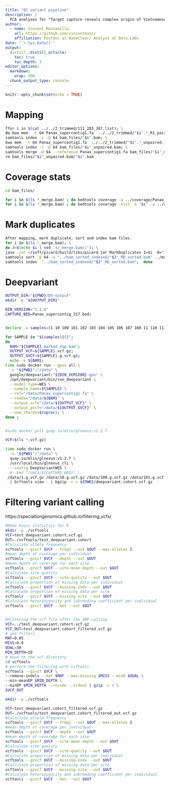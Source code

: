 ```yaml
---
title: "QC variant pipeline"
description: |
  PCA analyses for "Target capture reveals complex origin of Vietnamese ginseng"
author:
  - name: Vincent Manzanilla 
    url: https://github.com/vincentmanz/
    affiliation: Postdoc at BaseClear/ Analyst at Data.Labs
date: "`r Sys.Date()`"
output:
  distill::distill_article:
    toc: true
    toc_depth: 3
editor_options: 
  markdown: 
    wrap: 200
  chunk_output_type: console
---
```



```r
knitr::opts_chunk$set(echo = TRUE)
```

# Mapping

```bash
ffor i in $(cat ../../2_trimmed/111_283_287.list); \
do bwa mem  -t 64 Panax_supercontig1.fa  ../../2_trimmed/"$i".*_R1_paired.fastq.gz ../../2_trimmed/"$i".*_R2_paired.fastq.gz |  samtools view -bS -@ 64 --reference Panax_supercontig1.fa  - | samtools sort -@ 64  -o bam_files/"$i".bam;  \
samtools index -c -@ 64 bam_files/"$i".bam; \
bwa mem  -t 64 Panax_supercontig1.fa  ../../2_trimmed/"$i".*_unpaired.fastq.gz |  samtools view -bS -@ 64 --reference Panax_supercontig1.fa - | samtools sort -@ 64  -o bam_files/"$i"_unpaired.bam ;  \
samtools index -c -@ 64 bam_files/"$i"_unpaired.bam; \
samtools merge -@ 64 --reference Panax_supercontig1.fa bam_files/"$i"_merge.bam bam_files/"$i".bam bam_files/"$i"_unpaired.bam ; done
rm bam_files/"$i"_unpaired.bam/"$i".bam 
```


# Coverage stats

```bash

cd bam_files/

for i in $(ls *_merge.bam) ; do bedtools coverage -a ../coverage/Panax_supercontig1.bed -b $i  > ../coverage/heatmap/Data/"$i.mean-coverage-marker.txt" ; done
for i in $(ls *_merge.bam) ; do bedtools coverage -hist -b "$i" -a ../coverage/Panax_supercontig1.bed | grep ^all > ../coverage/coverage_graph/Data/"$i".hist.all.txt ; done

```

# Mark duplicates

```bash
After mapping, mark duplicate, sort and index bam files.
for i in $(ls *_merge.bam); \
do J=$(echo $i | sed 's/_merge.bam//'); \
java -jar ~/soft/picard/build/libs/picard.jar MarkDuplicates I=$i  O="../mark_duplicate/"$J"_marked_dup.bam"  M="../mark_duplicate/"$J"_marked_dup_metrics.txt" REFERENCE_SEQUENCE=../Panax_supercontig1.fa; \
samtools sort -@ 64 -o "../bam_sorted_indexed/"$J"_MD_sorted.bam" ../mark_duplicate/"$J"_marked_dup.bam; \
samtools index  "../bam_sorted_indexed/"$J"_MD_sorted.bam";  done 
```


# Deepvariant

```bash
OUTPUT_DIR="${PWD}/DV-output"
mkdir -p "${OUTPUT_DIR}"

BIN_VERSION="1.1.0"
CAPTURE_BED=Panax_supercontig_317.bed;


declare -a samples=(1 10 100 101 102 103 104 105 106 107 108 11 110 111 112 113 114 115 116 117 118 119 12 120 126 127 129 13 139 14 140 141 142 143 144 145 146 147 148 149 15 150 152 153 155 157 158 159 16 160 161 162 163 164 165 166 167 168 169 170 171 172 173 174 175 176 177 178 179 18 180 181 182 183 184 185 186 187 188 189 19 190 191 192 193 194 195 196 197 198 199 20 200 201 202 203 204 205 206 207 208 209 210 211 212 213 214 215 216 217 218 219 22 220 221 222 223 224 225 226 227 228 229 23 230 232 233 235 236 238 24 241 242 243 244 245 246 247 248 249 250 251 252 253 254 255 256 257 258 259 260 261 262 264 265 266 267 268 269 270 271 272 273 274 275 278 280 283 284 285 286 287 289 290 291 292 293 294 295 296 297 298 299 300 301 302 303 304 305 307 308 309 310 311 312 313 314 315 316 317 318 319 320 321 322 323 324 325 326 327 328 329 33 330 34 35 36 37 38 4 40 41 42 43 44 45 47 48 49 50 51 52 53 54 55 56 57 58 59 6 60 61 62 63 64 65 66 67 68 69 70 71 72 73 74 75 76 77 78 79 8 80 81 82 83 84 85 86 87 88 89 9 90 91 92 93 94 95 96 97 98 99)

for SAMPLE in "${samples[@]}";
do
  BAM="${SAMPLE}_marked_dup.bam";
  OUTPUT_VCF=${SAMPLE}.vcf.gz;
  OUTPUT_GVCF=${SAMPLE}.g.vcf.gz;
  echo -e ${BAM};
time sudo docker run --gpus all \
  -v "${PWD}":"/data" \
  google/deepvariant:"${BIN_VERSION}-gpu" \
  /opt/deepvariant/bin/run_deepvariant \
  --model_type=WES \
  --sample_name=${SAMPLE} \
  --ref="/data/Panax_supercontig1.fa" \
  --reads="/data/${BAM}" \
  --output_vcf="/data/${OUTPUT_VCF}" \
  --output_gvcf="/data/${OUTPUT_GVCF}" \
  --num_shards=$(nproc); \
done ;


#sudo docker pull quay.io/mlin/glnexus:v1.2.7

VCF=$(ls *.vcf.gz)

time sudo docker run \
  -v "${PWD}":"/data" \
  quay.io/mlin/glnexus:v1.2.7 \
  /usr/local/bin/glnexus_cli \
  --config DeepVariantWES \
  #--bed "/data/${CAPTURE_BED}" \
 /data/1.g.vcf.gz /data/10.g.vcf.gz /data/100.g.vcf.gz /data/101.g.vcf.gz /data/102.g.vcf.gz /data/103.g.vcf.gz /data/104.g.vcf.gz /data/105.g.vcf.gz /data/106.g.vcf.gz /data/107.g.vcf.gz /data/108.g.vcf.gz /data/11.g.vcf.gz /data/110.g.vcf.gz /data/111.g.vcf.gz /data/112.g.vcf.gz /data/113.g.vcf.gz /data/114.g.vcf.gz /data/115.g.vcf.gz /data/116.g.vcf.gz /data/117.g.vcf.gz /data/118.g.vcf.gz /data/119.g.vcf.gz /data/12.g.vcf.gz /data/120.g.vcf.gz /data/126.g.vcf.gz /data/127.g.vcf.gz /data/129.g.vcf.gz /data/13.g.vcf.gz /data/139.g.vcf.gz /data/14.g.vcf.gz /data/140.g.vcf.gz /data/141.g.vcf.gz /data/142.g.vcf.gz /data/143.g.vcf.gz /data/144.g.vcf.gz /data/145.g.vcf.gz /data/146.g.vcf.gz /data/147.g.vcf.gz /data/148.g.vcf.gz /data/149.g.vcf.gz /data/15.g.vcf.gz /data/150.g.vcf.gz /data/152.g.vcf.gz /data/153.g.vcf.gz /data/155.g.vcf.gz /data/157.g.vcf.gz /data/158.g.vcf.gz /data/159.g.vcf.gz /data/16.g.vcf.gz /data/160.g.vcf.gz /data/161.g.vcf.gz /data/162.g.vcf.gz /data/163.g.vcf.gz /data/164.g.vcf.gz /data/165.g.vcf.gz /data/166.g.vcf.gz /data/167.g.vcf.gz /data/168.g.vcf.gz /data/169.g.vcf.gz /data/170.g.vcf.gz /data/171.g.vcf.gz /data/172.g.vcf.gz /data/173.g.vcf.gz /data/174.g.vcf.gz /data/175.g.vcf.gz /data/176.g.vcf.gz /data/177.g.vcf.gz /data/178.g.vcf.gz /data/179.g.vcf.gz /data/18.g.vcf.gz /data/180.g.vcf.gz /data/181.g.vcf.gz /data/182.g.vcf.gz /data/183.g.vcf.gz /data/184.g.vcf.gz /data/185.g.vcf.gz /data/186.g.vcf.gz /data/187.g.vcf.gz /data/188.g.vcf.gz /data/189.g.vcf.gz /data/19.g.vcf.gz /data/190.g.vcf.gz /data/191.g.vcf.gz /data/192.g.vcf.gz /data/193.g.vcf.gz /data/194.g.vcf.gz /data/195.g.vcf.gz /data/196.g.vcf.gz /data/197.g.vcf.gz /data/198.g.vcf.gz /data/199.g.vcf.gz /data/20.g.vcf.gz /data/200.g.vcf.gz /data/201.g.vcf.gz /data/202.g.vcf.gz /data/203.g.vcf.gz /data/204.g.vcf.gz /data/205.g.vcf.gz /data/206.g.vcf.gz /data/207.g.vcf.gz /data/208.g.vcf.gz /data/209.g.vcf.gz /data/210.g.vcf.gz /data/211.g.vcf.gz /data/212.g.vcf.gz /data/213.g.vcf.gz /data/214.g.vcf.gz /data/215.g.vcf.gz /data/216.g.vcf.gz /data/217.g.vcf.gz /data/218.g.vcf.gz /data/219.g.vcf.gz /data/22.g.vcf.gz /data/220.g.vcf.gz /data/221.g.vcf.gz /data/222.g.vcf.gz /data/223.g.vcf.gz /data/224.g.vcf.gz /data/225.g.vcf.gz /data/226.g.vcf.gz /data/227.g.vcf.gz /data/228.g.vcf.gz /data/229.g.vcf.gz /data/23.g.vcf.gz /data/230.g.vcf.gz /data/232.g.vcf.gz /data/233.g.vcf.gz /data/235.g.vcf.gz /data/236.g.vcf.gz /data/238.g.vcf.gz /data/24.g.vcf.gz /data/241.g.vcf.gz /data/242.g.vcf.gz /data/243.g.vcf.gz /data/244.g.vcf.gz /data/245.g.vcf.gz /data/246.g.vcf.gz /data/247.g.vcf.gz /data/248.g.vcf.gz /data/249.g.vcf.gz /data/250.g.vcf.gz /data/251.g.vcf.gz /data/252.g.vcf.gz /data/253.g.vcf.gz /data/254.g.vcf.gz /data/255.g.vcf.gz /data/256.g.vcf.gz /data/257.g.vcf.gz /data/258.g.vcf.gz /data/259.g.vcf.gz /data/260.g.vcf.gz /data/261.g.vcf.gz /data/262.g.vcf.gz /data/264.g.vcf.gz /data/265.g.vcf.gz /data/266.g.vcf.gz /data/267.g.vcf.gz /data/268.g.vcf.gz /data/269.g.vcf.gz /data/270.g.vcf.gz /data/271.g.vcf.gz /data/272.g.vcf.gz /data/273.g.vcf.gz /data/274.g.vcf.gz /data/275.g.vcf.gz /data/278.g.vcf.gz /data/280.g.vcf.gz /data/283.g.vcf.gz /data/284.g.vcf.gz /data/285.g.vcf.gz /data/286.g.vcf.gz /data/287.g.vcf.gz /data/289.g.vcf.gz /data/290.g.vcf.gz /data/291.g.vcf.gz /data/292.g.vcf.gz /data/293.g.vcf.gz /data/294.g.vcf.gz /data/295.g.vcf.gz /data/296.g.vcf.gz /data/297.g.vcf.gz /data/298.g.vcf.gz /data/299.g.vcf.gz /data/300.g.vcf.gz /data/301.g.vcf.gz /data/302.g.vcf.gz /data/303.g.vcf.gz /data/304.g.vcf.gz /data/305.g.vcf.gz /data/307.g.vcf.gz /data/308.g.vcf.gz /data/309.g.vcf.gz /data/310.g.vcf.gz /data/311.g.vcf.gz /data/312.g.vcf.gz /data/313.g.vcf.gz /data/314.g.vcf.gz /data/315.g.vcf.gz /data/316.g.vcf.gz /data/317.g.vcf.gz /data/318.g.vcf.gz /data/319.g.vcf.gz /data/320.g.vcf.gz /data/321.g.vcf.gz /data/322.g.vcf.gz /data/323.g.vcf.gz /data/324.g.vcf.gz /data/325.g.vcf.gz /data/326.g.vcf.gz /data/327.g.vcf.gz /data/328.g.vcf.gz /data/329.g.vcf.gz /data/33.g.vcf.gz /data/330.g.vcf.gz /data/34.g.vcf.gz /data/35.g.vcf.gz /data/36.g.vcf.gz /data/37.g.vcf.gz /data/38.g.vcf.gz /data/4.g.vcf.gz /data/40.g.vcf.gz /data/41.g.vcf.gz /data/42.g.vcf.gz /data/43.g.vcf.gz /data/44.g.vcf.gz /data/45.g.vcf.gz /data/47.g.vcf.gz /data/48.g.vcf.gz /data/49.g.vcf.gz /data/50.g.vcf.gz /data/51.g.vcf.gz /data/52.g.vcf.gz /data/53.g.vcf.gz /data/54.g.vcf.gz /data/55.g.vcf.gz /data/56.g.vcf.gz /data/57.g.vcf.gz /data/58.g.vcf.gz /data/59.g.vcf.gz /data/6.g.vcf.gz /data/60.g.vcf.gz /data/61.g.vcf.gz /data/62.g.vcf.gz /data/63.g.vcf.gz /data/64.g.vcf.gz /data/65.g.vcf.gz /data/66.g.vcf.gz /data/67.g.vcf.gz /data/68.g.vcf.gz /data/69.g.vcf.gz /data/70.g.vcf.gz /data/71.g.vcf.gz /data/72.g.vcf.gz /data/73.g.vcf.gz /data/74.g.vcf.gz /data/75.g.vcf.gz /data/76.g.vcf.gz /data/77.g.vcf.gz /data/78.g.vcf.gz /data/79.g.vcf.gz /data/8.g.vcf.gz /data/80.g.vcf.gz /data/81.g.vcf.gz /data/82.g.vcf.gz /data/83.g.vcf.gz /data/84.g.vcf.gz /data/85.g.vcf.gz /data/86.g.vcf.gz /data/87.g.vcf.gz /data/88.g.vcf.gz /data/89.g.vcf.gz /data/9.g.vcf.gz /data/90.g.vcf.gz /data/91.g.vcf.gz /data/92.g.vcf.gz /data/93.g.vcf.gz /data/94.g.vcf.gz /data/95.g.vcf.gz /data/96.g.vcf.gz /data/97.g.vcf.gz /data/98.g.vcf.gz /data/99.g.vcf.gz \
  | bcftools view - | bgzip -c > ${PWD}/deepvariant.cohort.vcf.gz

```



# Filtering variant calling

https://speciationgenomics.github.io/filtering_vcfs/

```bash

#Make basic statistics for R 
mkdir -p ./vcftools
VCF=test_deepvariant.cohort.vcf.gz
OUT=./vcftools/test_deepvariant.cohort
#Calculate allele frequency
vcftools --gzvcf $VCF --freq2 --out $OUT --max-alleles 2
#mean depth of coverage per individual
vcftools --gzvcf $VCF --depth --out $OUT
#mean depth of coverage for each site.
vcftools --gzvcf $VCF --site-mean-depth --out $OUT
#Calculate site quality
vcftools --gzvcf $VCF --site-quality --out $OUT
#Calculate proportion of missing data per individual
vcftools --gzvcf $VCF --missing-indv --out $OUT
#Calculate proportion of missing data per site
vcftools --gzvcf $VCF --missing-site --out $OUT
#Calculate heterozygosity and inbreeding coefficient per individual
vcftools --gzvcf $VCF --het --out $OUT


#Filtering the vcf file after the SNP calling
VCF=../test_deepvariant.cohort.vcf.gz
VCF_OUT=test_deepvariant.cohort_filtered.vcf.gz
# set filters
MAF=0.05
MISS=0.8
QUAL=30
MIN_DEPTH=20
# move to the vcf directory
cd vcftools
# perform the filtering with vcftools
vcftools --gzvcf $VCF \
--remove-indels --maf $MAF --max-missing $MISS --minQ $QUAL \
--min-meanDP $MIN_DEPTH \
--minDP $MIN_DEPTH --recode --stdout | gzip -c > \
$VCF_OUT

mkdir -p ./vcftools

VCF=test_deepvariant.cohort_filtered.vcf.gz
OUT=./vcftools/test_deepvariant.cohort_filtered_out.vcf.gz
#Calculate allele frequency
vcftools --gzvcf $VCF --freq2 --out $OUT --max-alleles 2
#mean depth of coverage per individual
vcftools --gzvcf $VCF --depth --out $OUT
#mean depth of coverage for each site.
vcftools --gzvcf $VCF --site-mean-depth --out $OUT
#Calculate site quality
vcftools --gzvcf $VCF --site-quality --out $OUT
#Calculate proportion of missing data per individual
vcftools --gzvcf $VCF --missing-indv --out $OUT
#Calculate proportion of missing data per site
vcftools --gzvcf $VCF --missing-site --out $OUT
#Calculate heterozygosity and inbreeding coefficient per individual
vcftools --gzvcf $VCF --het --out $OUT

```


